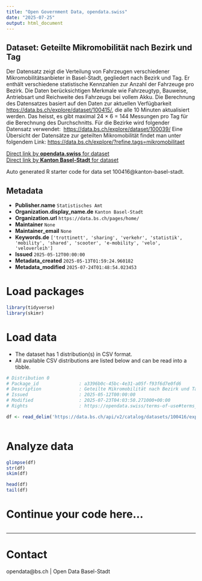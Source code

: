 ```yaml
---
title: "Open Government Data, opendata.swiss"
date: "2025-07-25"
output: html_document
---
```


## Dataset: Geteilte Mikromobilität nach Bezirk und Tag

Der Datensatz zeigt die Verteilung von Fahrzeugen verschiedener Mikromobilitätsanbieter in Basel-Stadt, gegliedert nach Bezirk und Tag. Er enthält verschiedene statistische Kennzahlen zur Anzahl der Fahrzeuge pro Bezirk.
Die Daten berücksichtigen Merkmale wie Fahrzeugtyp, Bauweise, Antriebsart und Reichweite des Fahrzeugs bei vollem Akku.
Die Berechnung des Datensatzes basiert auf den Daten zur aktuellen Verfügbarkeit 
[https://data.bs.ch/explore/dataset/100415/](https://data.bs.ch/explore/dataset/100415/), 
die alle 10 Minuten aktualisiert werden. Das heisst, es gibt maximal 
24 × 6 = 144 
Messungen pro Tag für die Berechnung des Durchschnitts.
Für die Bezirke wird folgender Datensatz verwendet: 
[https://data.bs.ch/explore/dataset/100039/](https://data.bs.ch/explore/dataset/100039/)[](https://data.bs.ch/explore/dataset/100039/)
Eine Übersicht der Datensätze zur geteilten Mikromobilität findet man unter folgendem Link: [https://data.bs.ch/explore/?refine.tags=mikromobilitaet](https://data.bs.ch/explore/?refine.tags=mikromobilitaet) 


[Direct link by **opendata.swiss** for dataset](https://opendata.swiss/de/dataset/geteilte-mikromobilitat-nach-bezirk-und-tag)<br>
[Direct link by **Kanton Basel-Stadt** for dataset](https://data.bs.ch/explore/dataset/100416/)

Auto generated R starter code for data set 100416@kanton-basel-stadt.

## Metadata

- **Publisher.name** `Statistisches Amt`
- **Organization.display_name.de** `Kanton Basel-Stadt`
- **Organization.url** `https://data.bs.ch/pages/home/`
- **Maintainer** `None`
- **Maintainer_email** `None`
- **Keywords.de** `['trottinett', 'sharing', 'verkehr', 'statistik', 'mobility', 'shared', 'scooter', 'e-mobility', 'velo', 'veloverleih']`
- **Issued** `2025-05-12T00:00:00`
- **Metadata_created** `2025-05-13T01:59:24.960182`
- **Metadata_modified** `2025-07-24T01:48:54.023453`


# Load packages

```r

library(tidyverse)
library(skimr)

```

# Load data

-   The dataset has 1 distribution(s) in CSV format.
-   All available CSV distributions are listed below and can be read into a tibble.

```r

# Distribution 0
# Package_id               : a3396b0c-45bc-4e31-a05f-f93f6d7e0fd6
# Description              : Geteilte Mikromobilität nach Bezirk und Tag (csv)
# Issued                   : 2025-05-12T00:00:00
# Modified                 : 2025-07-23T04:03:50.271000+00:00
# Rights                   : https://opendata.swiss/terms-of-use#terms_by

df <- read_delim('https://data.bs.ch/api/v2/catalog/datasets/100416/exports/csv?use_labels=true')



```

# Analyze data

```r

glimpse(df)
str(df)
skim(df)

head(df)
tail(df)

```

# Continue your code here...

```r

```

------------------------------------------------------------------------

# Contact

opendata@bs.ch | Open Data Basel-Stadt
